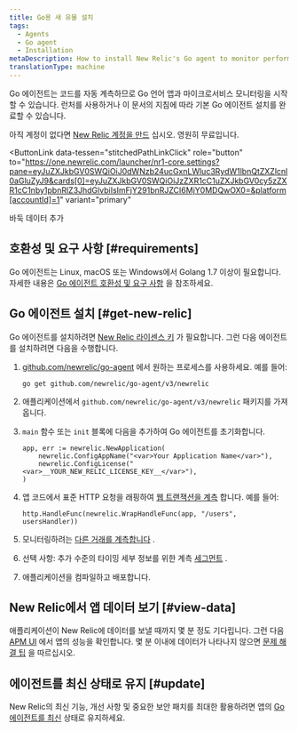 ```yaml
---
title: Go용 새 유물 설치
tags:
  - Agents
  - Go agent
  - Installation
metaDescription: How to install New Relic's Go agent to monitor performance of your Go language applications and microservices.
translationType: machine
---
```


Go 에이전트는 코드를 자동 계측하므로 Go 언어 앱과 마이크로서비스 모니터링을 시작할 수 있습니다. 런처를 사용하거나 이 문서의 지침에 따라 기본 Go 에이전트 설치를 완료할 수 있습니다.

아직 계정이 없다면 [New Relic 계정을 만드](https://newrelic.com/signup) 십시오. 영원히 무료입니다.

<ButtonLink
  data-tessen="stitchedPathLinkClick"
  role="button"
  to="https://one.newrelic.com/launcher/nr1-core.settings?pane=eyJuZXJkbGV0SWQiOiJ0dWNzb24ucGxnLWluc3RydW1lbnQtZXZlcnl0aGluZyJ9&cards[0]=eyJuZXJkbGV0SWQiOiJzZXR1cC1uZXJkbGV0cy5zZXR1cC1nby1pbnRlZ3JhdGlvbiIsImFjY291bnRJZCI6MjY0MDQwOX0=&platform[accountId]=1"
  variant="primary"
>
  바둑 데이터 추가
</ButtonLink>

## 호환성 및 요구 사항 [#requirements]

Go 에이전트는 Linux, macOS 또는 Windows에서 Golang 1.7 이상이 필요합니다. 자세한 내용은 [Go 에이전트 호환성 및 요구 사항](/docs/agents/go-agent/get-started/go-agent-compatibility-requirements) 을 참조하세요.

## Go 에이전트 설치 [#get-new-relic]

Go 에이전트를 설치하려면 [New Relic 라이센스 키](/docs/apis/intro-apis/new-relic-api-keys/#ingest-license-key) 가 필요합니다. 그런 다음 에이전트를 설치하려면 다음을 수행합니다.

1. [github.com/newrelic/go-agent](https://github.com/newrelic/go-agent) 에서 원하는 프로세스를 사용하세요. 예를 들어:

   ```
   go get github.com/newrelic/go-agent/v3/newrelic
   ```

2. 애플리케이션에서 `github.com/newrelic/go-agent/v3/newrelic` 패키지를 가져옵니다.

3. `main` 함수 또는 `init` 블록에 다음을 추가하여 Go 에이전트를 초기화합니다.

   ```
   app, err := newrelic.NewApplication(
       newrelic.ConfigAppName("<var>Your Application Name</var>"),
       newrelic.ConfigLicense("<var>__YOUR_NEW_RELIC_LICENSE_KEY__</var>"),
   )
   ```

4. 앱 코드에서 표준 HTTP 요청을 래핑하여 [웹 트랜잭션을 계측](/docs/agents/go-agent/get-started/instrument-go-transactions#http-handler-txns) 합니다. 예를 들어:

   ```
   http.HandleFunc(newrelic.WrapHandleFunc(app, "/users", usersHandler))
   ```

5. 모니터링하려는 [다른 거래를 계측합니다](/docs/agents/go-agent/get-started/instrument-go-transactions) .

6. 선택 사항: 추가 수준의 타이밍 세부 정보를 위한 계측 [세그먼트](/docs/agents/go-agent/get-started/instrument-go-segments) .

7. 애플리케이션을 컴파일하고 배포합니다.

## New Relic에서 앱 데이터 보기 [#view-data]

애플리케이션이 New Relic에 데이터를 보낼 때까지 몇 분 정도 기다립니다. 그런 다음 [APM UI](/docs/apm/applications-menu/monitoring/apm-overview-page) 에서 앱의 성능을 확인합니다. 몇 분 이내에 데이터가 나타나지 않으면 [문제 해결 팁](/docs/agents/go-agent/troubleshooting/no-data-appears-go) 을 따르십시오.

## 에이전트를 최신 상태로 유지 [#update]

New Relic의 최신 기능, 개선 사항 및 중요한 보안 패치를 최대한 활용하려면 앱의 [Go 에이전트를 최신](/docs/agents/go-agent/installation/update-go-agent) 상태로 유지하세요.